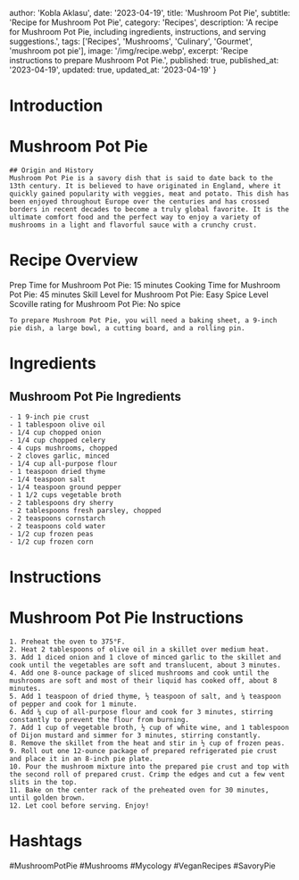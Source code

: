 
  author: 'Kobla Aklasu',
  date: '2023-04-19',
  title: 'Mushroom Pot Pie',
  subtitle: 'Recipe for Mushroom Pot Pie',
  category: 'Recipes',
  description: 'A recipe for Mushroom Pot Pie, including ingredients, instructions, and serving suggestions.',
  tags: ['Recipes', 'Mushrooms', 'Culinary', 'Gourmet', 'mushroom pot pie'],
  image: '/img/recipe.webp',
  excerpt: 'Recipe instructions to prepare Mushroom Pot Pie.',
  published: true,
  published_at: '2023-04-19',
  updated: true,
  updated_at: '2023-04-19'
}


  # Introduction

# Mushroom Pot Pie 
    
    ## Origin and History
    Mushroom Pot Pie is a savory dish that is said to date back to the 13th century. It is believed to have originated in England, where it quickly gained popularity with veggies, meat and potato. This dish has been enjoyed throughout Europe over the centuries and has crossed borders in recent decades to become a truly global favorite. It is the ultimate comfort food and the perfect way to enjoy a variety of mushrooms in a light and flavorful sauce with a crunchy crust.

# Recipe Overview

Prep Time for Mushroom Pot Pie: 15 minutes
    Cooking Time for Mushroom Pot Pie: 45 minutes
    Skill Level for Mushroom Pot Pie: Easy
    Spice Level Scoville rating for Mushroom Pot Pie: No spice
    
    To prepare Mushroom Pot Pie, you will need a baking sheet, a 9-inch pie dish, a large bowl, a cutting board, and a rolling pin.

# Ingredients

## Mushroom Pot Pie Ingredients
    - 1 9-inch pie crust 
    - 1 tablespoon olive oil 
    - 1/4 cup chopped onion 
    - 1/4 cup chopped celery
    - 4 cups mushrooms, chopped
    - 2 cloves garlic, minced
    - 1/4 cup all-purpose flour 
    - 1 teaspoon dried thyme 
    - 1/4 teaspoon salt 
    - 1/4 teaspoon ground pepper 
    - 1 1/2 cups vegetable broth
    - 2 tablespoons dry sherry 
    - 2 tablespoons fresh parsley, chopped
    - 2 teaspoons cornstarch 
    - 2 teaspoons cold water 
    - 1/2 cup frozen peas 
    - 1/2 cup frozen corn

# Instructions

# Mushroom Pot Pie Instructions
    
    1. Preheat the oven to 375°F.
    2. Heat 2 tablespoons of olive oil in a skillet over medium heat.
    3. Add 1 diced onion and 1 clove of minced garlic to the skillet and cook until the vegetables are soft and translucent, about 3 minutes.
    4. Add one 8-ounce package of sliced mushrooms and cook until the mushrooms are soft and most of their liquid has cooked off, about 8 minutes.
    5. Add 1 teaspoon of dried thyme, ½ teaspoon of salt, and ¼ teaspoon of pepper and cook for 1 minute.
    6. Add ¼ cup of all-purpose flour and cook for 3 minutes, stirring constantly to prevent the flour from burning.
    7. Add 1 cup of vegetable broth, ½ cup of white wine, and 1 tablespoon of Dijon mustard and simmer for 3 minutes, stirring constantly.
    8. Remove the skillet from the heat and stir in ½ cup of frozen peas.
    9. Roll out one 12-ounce package of prepared refrigerated pie crust and place it in an 8-inch pie plate.
    10. Pour the mushroom mixture into the prepared pie crust and top with the second roll of prepared crust. Crimp the edges and cut a few vent slits in the top.
    11. Bake on the center rack of the preheated oven for 30 minutes, until golden brown.
    12. Let cool before serving. Enjoy!

# Hashtags

#MushroomPotPie #Mushrooms #Mycology #VeganRecipes #SavoryPie



